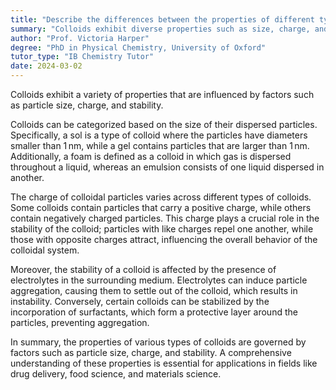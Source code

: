 ```yaml
---
title: "Describe the differences between the properties of different types of colloids"
summary: "Colloids exhibit diverse properties such as size, charge, and stability, which influence their behavior and applications in various fields."
author: "Prof. Victoria Harper"
degree: "PhD in Physical Chemistry, University of Oxford"
tutor_type: "IB Chemistry Tutor"
date: 2024-03-02
---
```


Colloids exhibit a variety of properties that are influenced by factors such as particle size, charge, and stability.

Colloids can be categorized based on the size of their dispersed particles. Specifically, a sol is a type of colloid where the particles have diameters smaller than $1 \, \text{nm}$, while a gel contains particles that are larger than $1 \, \text{nm}$. Additionally, a foam is defined as a colloid in which gas is dispersed throughout a liquid, whereas an emulsion consists of one liquid dispersed in another.

The charge of colloidal particles varies across different types of colloids. Some colloids contain particles that carry a positive charge, while others contain negatively charged particles. This charge plays a crucial role in the stability of the colloid; particles with like charges repel one another, while those with opposite charges attract, influencing the overall behavior of the colloidal system.

Moreover, the stability of a colloid is affected by the presence of electrolytes in the surrounding medium. Electrolytes can induce particle aggregation, causing them to settle out of the colloid, which results in instability. Conversely, certain colloids can be stabilized by the incorporation of surfactants, which form a protective layer around the particles, preventing aggregation.

In summary, the properties of various types of colloids are governed by factors such as particle size, charge, and stability. A comprehensive understanding of these properties is essential for applications in fields like drug delivery, food science, and materials science.
    